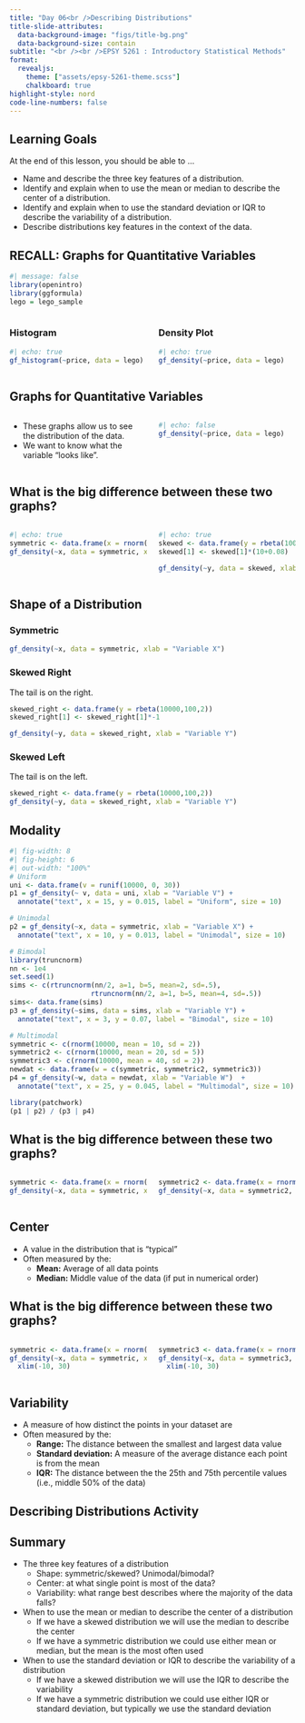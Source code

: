 ```yaml
---
title: "Day 06<br />Describing Distributions"
title-slide-attributes:
  data-background-image: "figs/title-bg.png"
  data-background-size: contain
subtitle: "<br /><br />EPSY 5261 : Introductory Statistical Methods"
format:
  revealjs: 
    theme: ["assets/epsy-5261-theme.scss"]
    chalkboard: true
highlight-style: nord
code-line-numbers: false
---
```


## Learning Goals

At the end of this lesson, you should be able to ...

- Name and describe the three key features of a distribution.
- Identify and explain when to use the mean or median to describe the center of a distribution.
- Identify and explain when to use the standard deviation or IQR to describe the variability of a distribution.
- Describe distributions key features in the context of the data.


<!-- ## Computing is fundamental to the practice of statistics and science more broadly. {.center background-image="figs/section-bg.png" background-size=contain} -->


## RECALL: Graphs for Quantitative Variables

```r
#| message: false
library(openintro)
library(ggformula)
lego = lego_sample
```


:::: {.columns}

::: {.column width="50%"}

### Histogram

```r
#| echo: true
gf_histogram(~price, data = lego)
```


:::

::: {.column width="50%"}

### Density Plot

```r
#| echo: true
gf_density(~price, data = lego)
```

:::

::::


## Graphs for Quantitative Variables

:::: {.columns}

::: {.column width="50%"}
- These graphs allow us to see the distribution of the data.
- We want to know what the variable "looks like".

:::

::: {.column width="50%"}
```r
#| echo: false
gf_density(~price, data = lego)
```
:::

::::


## What is the big difference between these two graphs?

:::: {.columns}

::: {.column width="50%"}

```r
#| echo: true
symmetric <- data.frame(x = rnorm(10000, mean = 10, sd = 5))
gf_density(~x, data = symmetric, xlab = "Variable X")
```


:::

::: {.column width="50%"}

```r
#| echo: true
skewed <- data.frame(y = rbeta(10000,100,2))
skewed[1] <- skewed[1]*(10+0.08)

gf_density(~y, data = skewed, xlab = "Variable Y")
```

:::

::::


## Shape of a Distribution

::: {.panel-tabset}

### Symmetric

```r
gf_density(~x, data = symmetric, xlab = "Variable X")
```


### Skewed Right

The tail is on the right.

```r
skewed_right <- data.frame(y = rbeta(10000,100,2))
skewed_right[1] <- skewed_right[1]*-1

gf_density(~y, data = skewed_right, xlab = "Variable Y")
```


### Skewed Left

The tail is on the left.

```r
skewed_right <- data.frame(y = rbeta(10000,100,2))
gf_density(~y, data = skewed_right, xlab = "Variable Y")
```

:::


## Modality

```r
#| fig-width: 8
#| fig-height: 6
#| out-width: "100%"
# Uniform
uni <- data.frame(v = runif(10000, 0, 30))
p1 = gf_density(~ v, data = uni, xlab = "Variable V") +
  annotate("text", x = 15, y = 0.015, label = "Uniform", size = 10)

# Unimodal
p2 = gf_density(~x, data = symmetric, xlab = "Variable X") +
  annotate("text", x = 10, y = 0.013, label = "Unimodal", size = 10)

# Bimodal
library(truncnorm)
nn <- 1e4
set.seed(1)
sims <- c(rtruncnorm(nn/2, a=1, b=5, mean=2, sd=.5),
                    rtruncnorm(nn/2, a=1, b=5, mean=4, sd=.5))
sims<- data.frame(sims)
p3 = gf_density(~sims, data = sims, xlab = "Variable Y") +
  annotate("text", x = 3, y = 0.07, label = "Bimodal", size = 10)

# Multimodal
symmetric <- c(rnorm(10000, mean = 10, sd = 2))
symmetric2 <- c(rnorm(10000, mean = 20, sd = 5))
symmetric3 <- c(rnorm(10000, mean = 40, sd = 2))
newdat <- data.frame(w = c(symmetric, symmetric2, symmetric3))
p4 = gf_density(~w, data = newdat, xlab = "Variable W")  +
  annotate("text", x = 25, y = 0.045, label = "Multimodal", size = 10)

library(patchwork)
(p1 | p2) / (p3 | p4)
```


## What is the big difference between these two graphs?

:::: {.columns}

::: {.column width="50%"}

```r
symmetric <- data.frame(x = rnorm(10000, mean = 10, sd = 5))
gf_density(~x, data = symmetric, xlab = "Variable X")
```


:::

::: {.column width="50%"}

```r
symmetric2 <- data.frame(x = rnorm(10000, mean = 20, sd = 5))
gf_density(~x, data = symmetric2, xlab = "Variable X")
```

:::

::::


## Center

- A value in the distribution that is "typical"
- Often measured by the:
  + **Mean:** Average of all data points
  + **Median:** Middle value of the data (if put in numerical order)


## What is the big difference between these two graphs?

:::: {.columns}

::: {.column width="50%"}

```r
symmetric <- data.frame(x = rnorm(10000, mean = 10, sd = 5))
gf_density(~x, data = symmetric, xlab = "Variable X") +
  xlim(-10, 30)
```


:::

::: {.column width="50%"}

```r
symmetric3 <- data.frame(x = rnorm(10000, mean = 10, sd = 1))
gf_density(~x, data = symmetric3, xlab = "Variable X") +
  xlim(-10, 30)
```

:::

::::


## Variability

- A measure of how distinct the points in your dataset are
- Often measured by the:
  + **Range:** The distance between the smallest and largest data value
  + **Standard deviation:** A measure of the average distance each point is from the mean
  + **IQR:** The distance between the the 25th and 75th percentile values (i.e., middle 50% of the data)


## Describing Distributions Activity {.center background-image="figs/section-bg.png" background-size=contain}


## Summary {.smaller}

- The three key features of a distribution
  + Shape: symmetric/skewed? Unimodal/bimodal?
  + Center: at what single point is most of the data?
  + Variability: what range best describes where the majority of the data falls?
- When to use the mean or median to describe the center of a distribution
  + If we have a skewed distribution we will use the median to describe the center
  + If we have a symmetric distribution we could use either mean or median, but the mean is the most often used
- When to use the standard deviation or IQR to describe the variability of a distribution
  + If we have a skewed distribution we will use the IQR to describe the variability 
  + If we have a symmetric distribution we could use either IQR or standard deviation, but typically we use the standard deviation


